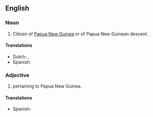 ==English==

===Noun===
{{en-noun|sg=[[Papua]] [[New]] [[Guinean]]}}

# Citizen of [[Papua New Guinea]] or of Papua New Guinean descent.

====Translations====
{{trans-top|citizen of Papua New Guinea or of Papua New Guinean descent}}
* Dutch: {{t|nl|Papoea|m}}, {{t|nl|Papoease|f}}
* Spanish: {{t+|es|papú}} {{m|f}}
{{trans-mid}}
{{trans-bottom}}

===Adjective===
{{en-adj|-}}

# pertaining to Papua New Guinea.

====Translations====
{{trans-top|pertaining to Papua New Guinea}}
* Spanish: {{t+|es|papú}} {{m|f}}
{{trans-mid}}
{{trans-bottom}}